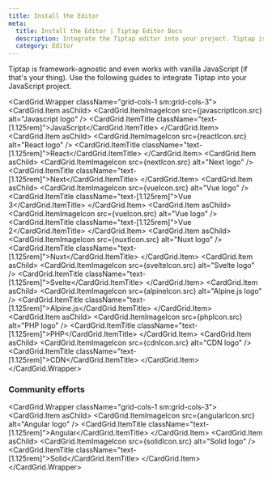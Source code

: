```yaml
---
title: Install the Editor
meta:
  title: Install the Editor | Tiptap Editor Docs
  description: Integrate the Tiptap editor into your project. Tiptap is framework-agnostic, offering full compatibility with most frameworks.
  category: Editor
---
```


Tiptap is framework-agnostic and even works with vanilla JavaScript (if that's your thing). Use the following guides to integrate Tiptap into your JavaScript project.


<CardGrid.Wrapper className="grid-cols-1 sm:grid-cols-3">
  <CardGrid.Item asChild>
    <Link href="/3.x/editor/getting-started/install/vanilla-javascript">
      <CardGrid.ItemImageIcon src={javascriptIcon.src} alt="Javascript logo" />
      <CardGrid.ItemTitle className="text-[1.125rem]">JavaScript</CardGrid.ItemTitle>
    </Link>
  </CardGrid.Item>
  <CardGrid.Item asChild>
    <Link href="/3.x/editor/getting-started/install/react">
      <CardGrid.ItemImageIcon src={reactIcon.src} alt="React logo" />
      <CardGrid.ItemTitle className="text-[1.125rem]">React</CardGrid.ItemTitle>
    </Link>
  </CardGrid.Item>
  <CardGrid.Item asChild>
    <Link href="/3.x/editor/getting-started/install/nextjs">
      <CardGrid.ItemImageIcon src={nextIcon.src} alt="Next logo" />
      <CardGrid.ItemTitle className="text-[1.125rem]">Next</CardGrid.ItemTitle>
    </Link>
  </CardGrid.Item>
  <CardGrid.Item asChild>
    <Link href="/3.x/editor/getting-started/install/vue3">
      <CardGrid.ItemImageIcon src={vueIcon.src} alt="Vue logo" />
      <CardGrid.ItemTitle className="text-[1.125rem]">Vue 3</CardGrid.ItemTitle>
    </Link>
  </CardGrid.Item>
  <CardGrid.Item asChild>
    <Link href="/3.x/editor/getting-started/install/vue2">
      <CardGrid.ItemImageIcon src={vueIcon.src} alt="Vue logo" />
      <CardGrid.ItemTitle className="text-[1.125rem]">Vue 2</CardGrid.ItemTitle>
    </Link>
  </CardGrid.Item>
  <CardGrid.Item asChild>
    <Link href="/3.x/editor/getting-started/install/nuxt">
      <CardGrid.ItemImageIcon src={nuxtIcon.src} alt="Nuxt logo" />
      <CardGrid.ItemTitle className="text-[1.125rem]">Nuxt</CardGrid.ItemTitle>
    </Link>
  </CardGrid.Item>
  <CardGrid.Item asChild>
    <Link href="/3.x/editor/getting-started/install/svelte">
      <CardGrid.ItemImageIcon src={svelteIcon.src} alt="Svelte logo" />
      <CardGrid.ItemTitle className="text-[1.125rem]">Svelte</CardGrid.ItemTitle>
    </Link>
  </CardGrid.Item>
  <CardGrid.Item asChild>
    <Link href="/3.x/editor/getting-started/install/alpine">
      <CardGrid.ItemImageIcon src={alpineIcon.src} alt="Alpine.js logo" />
      <CardGrid.ItemTitle className="text-[1.125rem]">Alpine.js</CardGrid.ItemTitle>
    </Link>
  </CardGrid.Item>
  <CardGrid.Item asChild>
    <Link href="/3.x/editor/getting-started/install/php">
      <CardGrid.ItemImageIcon src={phpIcon.src} alt="PHP logo" />
      <CardGrid.ItemTitle className="text-[1.125rem]">PHP</CardGrid.ItemTitle>
    </Link>
  </CardGrid.Item>
  <CardGrid.Item asChild>
    <Link href="/3.x/editor/getting-started/install/cdn">
      <CardGrid.ItemImageIcon src={cdnIcon.src} alt="CDN logo" />
      <CardGrid.ItemTitle className="text-[1.125rem]">CDN</CardGrid.ItemTitle>
    </Link>
  </CardGrid.Item>
</CardGrid.Wrapper>

### Community efforts

<CardGrid.Wrapper className="grid-cols-1 sm:grid-cols-3">
  <CardGrid.Item asChild>
    <Link target="_blank" rel="nofollow noreferrer" href="https://github.com/sibiraj-s/ngx-tiptap">
      <CardGrid.ItemImageIcon src={angularIcon.src} alt="Angular logo" />
      <CardGrid.ItemTitle className="text-[1.125rem]">Angular</CardGrid.ItemTitle>
    </Link>
  </CardGrid.Item>
  <CardGrid.Item asChild>
    <Link target="_blank" rel="nofollow noreferrer" href="https://github.com/LXSMNSYC/solid-tiptap">
      <CardGrid.ItemImageIcon src={solidIcon.src} alt="Solid logo" />
      <CardGrid.ItemTitle className="text-[1.125rem]">Solid</CardGrid.ItemTitle>
    </Link>
  </CardGrid.Item>
</CardGrid.Wrapper>
